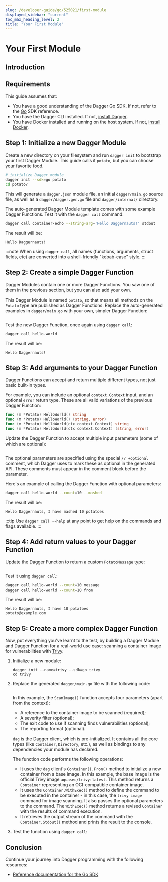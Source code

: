 ```yaml
---
slug: /developer-guide/go/525021/first-module
displayed_sidebar: "current"
toc_max_heading_level: 2
title: "Your First Module"
---
```



# Your First Module


## Introduction

<PartialFirstModuleIntroduction />

## Requirements

This guide assumes that:

- You have a good understanding of the Dagger Go SDK. If not, refer to the [Go](https://pkg.go.dev/dagger.io/dagger) SDK reference.
- You have the Dagger CLI installed. If not, [install Dagger](../../329058-install.mdx).
- You have Docker installed and running on the host system. If not, [install Docker](https://docs.docker.com/engine/install/).

## Step 1: Initialize a new Dagger Module

Create a new directory on your filesystem and run `dagger init` to bootstrap your first Dagger Module. This guide calls it `potato`, but you can choose your favorite food.

```sh
# initialize Dagger module
dagger init --sdk=go potato
cd potato/
```

This will generate a `dagger.json` module file, an initial `dagger/main.go` source file, as well as a `dagger/dagger.gen.go` file and `dagger/internal/` directory.

The auto-generated Dagger Module template comes with some example Dagger Functions. Test it with the `dagger call` command:

```sh
dagger call container-echo --string-arg='Hello Daggernauts!' stdout
```

The result will be:

```shell
Hello Daggernauts!
```

:::note
When using `dagger call`, all names (functions, arguments, struct fields, etc) are converted into a shell-friendly "kebab-case" style.
:::

## Step 2: Create a simple Dagger Function

Dagger Modules contain one or more Dagger Functions. You saw one of them in the previous section, but you can also add your own.

This Dagger Module is named `potato`, so that means all methods on the `Potato` type are published as Dagger Functions. Replace the auto-generated examples in `dagger/main.go` with your own, simpler Dagger Function:

```go file=./snippets/first-module/step2/main.go
```

Test the new Dagger Function, once again using `dagger call`:

```sh
dagger call hello-world
```

The result will be:

```shell
Hello Daggernauts!
```

## Step 3: Add arguments to your Dagger Function

Dagger Functions can accept and return multiple different types, not just basic built-in types.

For example, you can include an optional `context.Context` input, and an optional `error` return type. These are all valid variations of the previous Dagger Function:

```go
func (m *Potato) HelloWorld() string
func (m *Potato) HelloWorld() (string, error)
func (m *Potato) HelloWorld(ctx context.Context) string
func (m *Potato) HelloWorld(ctx context.Context) (string, error)
```

Update the Dagger Function to accept multiple input parameters (some of which are optional):

```go file=./snippets/first-module/step3/main.go
```

The optional parameters are specified using the special `// +optional` comment, which Dagger uses to mark these as optional in the generated API. These comments must appear in the comment block before the parameter.

Here's an example of calling the Dagger Function with optional parameters:

```sh
dagger call hello-world --count=10 --mashed
```

The result will be:

```shell
Hello Daggernauts, I have mashed 10 potatoes
```

:::tip
Use `dagger call --help` at any point to get help on the commands and flags available.
:::

## Step 4: Add return values to your Dagger Function

Update the Dagger Function to return a custom `PotatoMessage` type:

```go file=./snippets/first-module/step4/main.go
```

Test it using `dagger call`:

```sh
dagger call hello-world --count=10 message
dagger call hello-world --count=10 from
```

The result will be:

```shell
Hello Daggernauts, I have 10 potatoes
potato@example.com
```

## Step 5: Create a more complex Dagger Function

Now, put everything you've learnt to the test, by building a Dagger Module and Dagger Function for a real-world use case: scanning a container image for vulnerabilities with [Trivy](https://trivy.dev/).

1. Initialize a new module:

    ```shell
    dagger init --name=trivy --sdk=go trivy
    cd trivy
    ```

1. Replace the generated `dagger/main.go` file with the following code:

    ```go file=./snippets/first-module/trivy/main.go
    ```

    In this example, the `ScanImage()` function accepts four parameters (apart from the context):
      - A reference to the container image to be scanned (required);
      - A severity filter (optional);
      - The exit code to use if scanning finds vulnerabilities (optional);
      - The reporting format (optional).

    `dag` is the Dagger client, which is pre-initialized. It contains all the core types (like `Container`, `Directory`, etc.), as well as bindings to any dependencies your module has declared.

    The function code performs the following operations:
      - It uses the `dag` client's `Container().From()` method to initialize a new container from a base image. In this example, the base image is the official Trivy image `aquasec/trivy:latest`. This method returns a `Container` representing an OCI-compatible container image.
      - It uses the `Container.WithExec()` method to define the command to be executed in the container - in this case, the `trivy image` command for image scanning. It also passes the optional parameters to the command. The `WithExec()` method returns a revised `Container` with the results of command execution.
      - It retrieves the output stream of the command with the `Container.Stdout()` method and prints the result to the console.

1. Test the function using `dagger call`:

    <PartialFirstModuleTrivyTest />

## Conclusion

<PartialFirstModuleConclusion />

Continue your journey into Dagger programming with the following resources:

- [Reference documentation for the Go SDK](https://pkg.go.dev/dagger.io/dagger)
